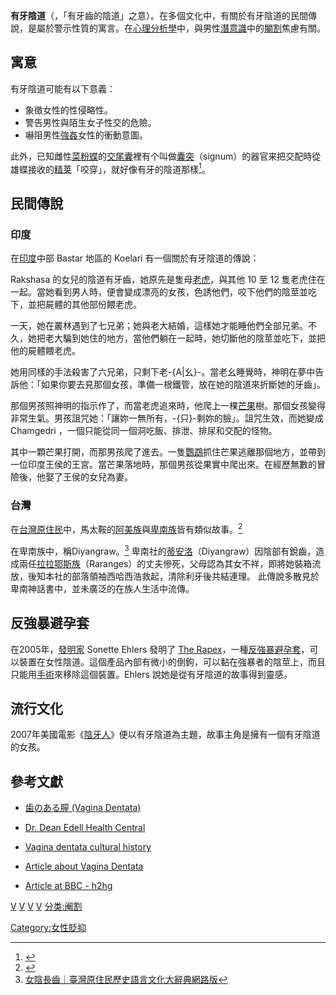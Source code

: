 '''有牙陰道'''（{{lang-la|'''Vagina dentata'''}}，「有牙齒的陰道」之意）。在多個文化中，有關於有牙陰道的民間傳說，是屬於警示性質的寓言。在[[心理分析學|心理分析學]]中，與男性[[潛意識|潛意識]]中的[[閹割|閹割]]焦慮有關。

== 寓意 ==
有牙陰道可能有以下意義：
* 象徵女性的性侵略性。
* 警告男性與陌生女子性交的危險。
* 嚇阻男性[[強姦|強姦]]女性的衝動意圖。

此外，已知雌性[[菜粉蝶|菜粉蝶]]的[[交尾囊|交尾囊]]裡有个叫做[[囊突|囊突]]（signum）的器官来把交配時從雄蝶接收的[[精荚|精荚]]「咬穿」，就好像有牙的陰道那樣<ref name="guokr_442258">{{guokr |id=442258 |type=article |author=Ed Yong |title=研究者在菜粉蝶身上找到了阴齿 |date=2017-07-10 |accessdate=2017-07-21 |language=zh-hans }}</ref>。

== 民間傳說 ==
=== 印度 ===
在[[印度|印度]]中部 Bastar 地區的 Koelari 有一個關於有牙陰道的傳說：

Rakshasa 的女兒的陰道有牙齒，她原先是隻母[[老虎|老虎]]，與其他 10 至 12 隻老虎住在一起。當她看到男人時，便會變成漂亮的女孩，色誘他們，咬下他們的陰莖並吃下，並把屍體的其他部份餵老虎。

一天，她在叢林遇到了七兄弟；她與老大結婚，這樣她才能睡他們全部兄弟。不久，她把老大騙到她住的地方，當他們躺在一起時，她切斷他的陰莖並吃下，並把他的屍體餵老虎。

她用同樣的手法殺害了六兄弟，只剩下老-{A|幺}-。當老幺睡覺時，神明在夢中告訴他：「如果你要去見那個女孩，準備一根鐵管，放在她的陰道來折斷她的牙齒」。

那個男孩照神明的指示作了，而當老虎追來時，他爬上一棵[[芒果|芒果]]樹。那個女孩變得非常生氣。男孩詛咒她：「讓妳一無所有，-{只}-剩妳的臉」。詛咒生效，而她變成 Chamgedri ，一個只能從同一個洞吃飯、排泄、排尿和交配的怪物。

其中一顆芒果打開，而那男孩爬了進去。一隻[[鸚鵡|鸚鵡]]抓住芒果逃離那個地方，並帶到一位印度王侯的王宮。當芒果落地時，那個男孩從果實中爬出來。在經歷無數的冒險後，他娶了王侯的女兒為妻。

=== 台灣 ===
{{main|蒂安洛}}
在[[台灣原住民|台灣原住民]]中，馬太鞍的[[阿美族|阿美族]]與[[卑南族|卑南族]]皆有類似故事。<ref>{{cite isbn|9789573200390}}</ref>

在卑南族中，稱Diyangraw。<ref>[http://210.240.125.35/citing/citing_content.asp?id=1557&keyword=%A4k%B3%B1%AA%F8%BE%A6 女陰長齒｜臺灣原住民歷史語言文化大辭典網路版]</ref>
卑南社的[[蒂安洛|蒂安洛]]（Diyangraw）因陰部有銳齒，造成兩任[[拉拉鄂斯族|拉拉鄂斯族]]（Raranges）的丈夫慘死，父母認為其女不祥，即將她裝箱流放，後知本社的部落領袖西哈西浩救起，清除利牙後共結連理。
此傳說多散見於卑南神話書中，並未廣泛的在族人生活中流傳。

== 反強暴避孕套 ==
在2005年，[[發明家|發明家]] Sonette Ehlers 發明了 [https://web.archive.org/web/20111020201201/http://www.rapestop.net/ The Rapex]，一種[[反強暴避孕套|反強暴避孕套]]，可以裝置在女性陰道。這個產品內部有微小的倒鉤，可以黏在強暴者的陰莖上，而且只能用[[手術|手術]]來移除這個裝置。Ehlers 說她是從有牙陰道的故事得到靈感。

== 流行文化 ==
2007年美國電影《[[陰牙人|陰牙人]]》便以有牙陰道為主題，故事主角是擁有一個有牙陰道的女孩。

== 參考文獻 ==
{{reflist}}
* {{ja icon}} [http://web.kyoto-inet.or.jp/people/tiakio/antiGM/vagina.html 歯のある膣 (Vagina Dentata) ] {{Wayback|url=http://web.kyoto-inet.or.jp/people/tiakio/antiGM/vagina.html |date=20201101105042 }}
* {{en icon}} [https://web.archive.org/web/20040411194001/http://www.healthcentral.com/DrDean/Deanfulltexttopics.cfm?ID=13198 Dr. Dean Edell Health Central]
* {{en icon}} [http://www.matthewhunt.com/cunt/reappropriation.html Vagina dentata cultural history] {{Wayback|url=http://www.matthewhunt.com/cunt/reappropriation.html |date=20130519225721 }}
* {{en icon}} [https://web.archive.org/web/20090526081828/http://www.vaginainstitute.com/Genital_appearance__Ugly__vs__/genital_appearance__ugly__vs__.shtml Article about Vagina Dentata]
* {{en icon}} [http://www.bbc.co.uk/dna/h2g2/A2316016 Article at BBC - h2hg] {{Wayback|url=http://www.bbc.co.uk/dna/h2g2/A2316016 |date=20110512074453 }}

[[分类:阴道|V]]
[[分类:都市傳說|V]]
[[分类:性學|V]]
[[分类:心理學|V]]
[[Category:女性貶抑|Category:女性貶抑]]
[[分类:阉割|分类:阉割]]